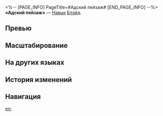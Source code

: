 <%-- [PAGE_INFO]
PageTitle=#Адский пейзаж#
[END_PAGE_INFO] --%>
{{Навык Инфобокс
|Название         = Адский пейзаж
|Изображение      = Навык Адский пейзаж.png
|Персонаж         = Блэйд
|Тип              = Навык
|Тэг              = Усиление
|УронСтойк        = 
|ЭнергияГен       = 
|Энергия          = 
|Длительность     = 
|Описание         = Расходует 30% от своего макс. НР и переходит в состояние Адский пейзаж.<br />Находясь в этом состоянии, персонаж не может использовать свой навык, наносимый им урон повышается на {{Цвет|Выделенный|12%—45,6%}}, и его базовая атака Осколочный меч усиливается до атаки Частокол мечей на 3 хода.<br />Если текущего НР недостаточно, то использование навыка опускает текущее НР персонажа до 1 ед.<br />Этот навык не восстанавливает энергию. После использования этого навыка текущий ход не заканчивается.
|Свойство1        = 
|Масштабирование1 = 
}}
'''«Адский пейзаж»''' — [[Навык]] [[Блэйд]].

==Превью==
{{Превью
|Файл = Адский пейзаж Превью
}}

==Масштабирование==
{{Масштабирование навыка|тип=Навык
|12%;14.8%;17.6%;20.4%;23.2%;26%;29.5%;33%;36.5%;40%;42.8%;45.6%;48.4%;51.2%;54%
}}

==На других языках==
{{На других языках
|en   = Hellscape
|zhs  = 地狱变
|zht  = 地獄變
|ja   = {{Rubi|地獄変|じごくへん}}
|ko   = 지옥변(地獄變)
|es   = Panorama infernal
|fr   = Vue de l'enfer
|ru   = Адский пейзаж
|th   = Hellscape
|vi   = Địa Ngục Biến
|de   = Höllenqual
|id   = Hellscape
|pt   = Paisagem Infernal
}}

==История изменений==
{{История изменений|3.5}}

==Навигация==
{{Навык Навбокс|Блэйд}}

[[en:]]